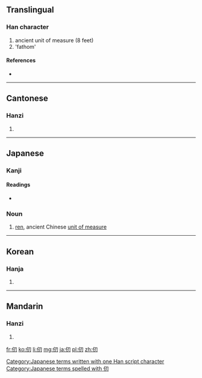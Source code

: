 {{also|仭}}
==Translingual==

===Han character===
{{Han char|rn=9|rad=人|as=03|sn=5|four=2722<sub>0</sub>|canj=人尸竹戈 (OSHI)|ids=⿰[[亻]][[刃]]}}

# ancient unit of measure (8 feet)
# 'fathom'

====References====
* {{Han ref|kx=0093.040|dkj=00379|dj=0197.010|hdz=10115.070|uh=4EDE|ud=20190|bh=A551|bd=42321}}

----

==Cantonese==

===Hanzi===
{{yue-hanzi|jyut=[[jan6]]|y=yan6}}

# {{defn|lang=yue|sort=人03}}

----

==Japanese==

===Kanji===
{{ja-kanji|grade=|rs=人03}}

====Readings====
* {{ja-readings|on=[[じん]] (jin)|kun=[[はかる]] (hakaru)}}

===Noun===
{{ja-noun|k|hira=じん|rom=jin|hidx=しん'}}

# [[ren]], ancient Chinese [[unit of measure]]

[[Category:Japanese terms written with one Han script character]]
[[Category:Japanese terms spelled with 仞]]
----

==Korean==

===Hanja===
{{ko-hanja|hangeul=인|rv=in|mr=in}}

# {{defn|lang=ko|sort=人03}}

----

==Mandarin==

===Hanzi===
{{cmn-hanzi|pin=[[gē]] ([[ge1]]){{rfv-sense}}, [[rèn]] ([[ren4]])|wg=ko<sup>1</sup>, jen<sup>4</sup>}}

# {{defn|lang=cmn|sort=人03}}

[[fr:仞]]
[[ko:仞]]
[[li:仞]]
[[mg:仞]]
[[ja:仞]]
[[pl:仞]]
[[zh:仞]]